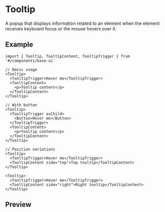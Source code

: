 
<Meta of={Stories} />

# Tooltip

A popup that displays information related to an element when the element receives keyboard focus or the mouse hovers over it.

## Example

```tsx
import { Tooltip, TooltipContent, TooltipTrigger } from '#/components/base-ui'

// Basic usage
<Tooltip>
  <TooltipTrigger>Hover me</TooltipTrigger>
  <TooltipContent>
    <p>Tooltip content</p>
  </TooltipContent>
</Tooltip>

// With button
<Tooltip>
  <TooltipTrigger asChild>
    <Button>Hover me</Button>
  </TooltipTrigger>
  <TooltipContent>
    <p>Tooltip content</p>
  </TooltipContent>
</Tooltip>

// Position variations
<Tooltip>
  <TooltipTrigger>Hover me</TooltipTrigger>
  <TooltipContent side="top">Top tooltip</TooltipContent>
</Tooltip>

<Tooltip>
  <TooltipTrigger>Hover me</TooltipTrigger>
  <TooltipContent side="right">Right tooltip</TooltipContent>
</Tooltip>
```

## Preview

<Primary />
